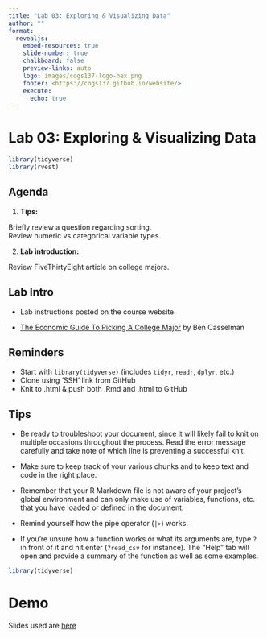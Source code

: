 ```yaml
---
title: "Lab 03: Exploring & Visualizing Data"
author: ""
format:
  revealjs:
    embed-resources: true
    slide-number: true
    chalkboard: false 
    preview-links: auto
    logo: images/cogs137-logo-hex.png
    footer: <https://cogs137.github.io/website/>
    execute:
      echo: true
---
```


# Lab 03: Exploring & Visualizing Data {background-color="#0E3A53"}

```r
library(tidyverse)
library(rvest)
```

## Agenda

1.  **Tips:**

Briefly review a question regarding sorting.\
Review numeric vs categorical variable types.

2.  **Lab introduction:**

Review FiveThirtyEight article on college majors.

## Lab Intro

-   Lab instructions posted on the course website.

-   [The Economic Guide To Picking A College Major](https://fivethirtyeight.com/features/the-economic-guide-to-picking-a-college-major/) by Ben Casselman

## Reminders

-   Start with `library(tidyverse)` (includes `tidyr`, `readr`, `dplyr`, etc.)
-   Clone using 'SSH' link from GitHub
-   Knit to .html & push both .Rmd and .html to GitHub

## Tips {.scrollable}

-   Be ready to troubleshoot your document, since it will likely fail to knit on multiple occasions throughout the process. Read the error message carefully and take note of which line is preventing a successful knit.

-   Make sure to keep track of your various chunks and to keep text and code in the right place.

-   Remember that your R Markdown file is not aware of your project's global environment and can only make use of variables, functions, etc. that you have loaded or defined in the document.

-   Remind yourself how the pipe operator (`|>`) works.

-   If you're unsure how a function works or what its arguments are, type `?` in front of it and hit enter (`?read_csv` for instance). The "Help" tab will open and provide a summary of the function as well as some examples.

```r
library(tidyverse)
```

# Demo {background-color="#0E3A53"}

Slides used are [here](https://cogs137.github.io/website/content/labslides/03_slides.pdf)
